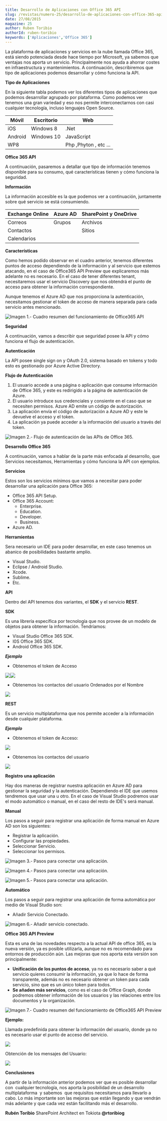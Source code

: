 ```yaml
---
title: Desarrollo de Aplicaciones con Office 365 API
slug: /revistas/numero-25/desarrollo-de-aplicaciones-con-office-365-api
date: 27/08/2015
magazine: 25
author: Ruben Toribio
authorId: ruben-toribio
keywords: ['Aplicaciones','Office 365']
---
```






​La plataforma de aplicaciones y servicios en la nube llamada Office 365, está siendo potenciada desde hace tiempo por Microsoft, ya sabemos que ventajas nos aporta un servicio. Principalmente nos ayuda a ahorrar costes en infraestructura y mantenimientos. A continuación, describiremos que tipo de aplicaciones podemos desarrollar y cómo funciona la API.

**Tipo de Aplicaciones**

En la siguiente tabla podemos ver los diferentes tipos de aplicaciones que podemos desarrollar agrupado por plataforma. Como podemos ver tenemos una gran variedad y eso nos permite interconectarnos con casi cualquier tecnología, incluso lenguajes Open Source.


| **Móvil** | **Escritorio** | **Web** |
| --- | --- | --- |
| iOS | Windows 8 | .Net |
| Android | Windows 10 | JavaScript |
| WP8 |   | Php ,Phyton , etc ... |




**Office 365 API**

A continuación, pasaremos a detallar que tipo de información tenemos disponible para su consumo, qué características tienen y cómo funciona la seguridad.

**Información**

La información accesible es la que podemos ver a continuación, juntamente sobre qué servicio se está consumiendo.


| **Exchange Online** | **Azure AD** | **SharePoint y OneDrive** |
| --- | --- | --- |
| Correos | Grupos | Archivos |
| Contactos |   | Sitios |
| Calendarios |   |   |




**Características**

Como hemos podido observar en el cuadro anterior, tenemos diferentes puntos de acceso dependiendo de la información y al servicio que estemos atacando, en el caso de Office365 API Preview que explicaremos más adelante no es necesario. En el caso de tener diferentes tenant, necesitaremos usar el servicio Discovery que nos obtendrá el punto de acceso para obtener la información correspondiente.

Aunque tenemos el Azure AD que nos proporciona la autenticación, necesitamos gestionar el token de acceso de manera separada para cada servicio antes mencionado.

![Imagen 1.- Cuadro resumen del funcionamiento de Office365 API](../../../images/numero25/desarrollo-de-aplicaciones-con-office-365-api/image1.png)

**Seguridad**

A continuación, vamos a describir que seguridad posee la API y cómo funciona el flujo de autenticación.

**Autenticación**

La API posee single sign on y OAuth 2.0, sistema basado en tokens y todo esto es gestionado por Azure Active Directory.

**Flujo de Autenticación**

1. El usuario accede a una página o aplicación que consume información de Office 365, y este es redirigido a la página de autenticación de Azure.
2. El usuario introduce sus credenciales y consiente en el caso que se necesiten permisos. Azure AD emite un código de autorización.
3. La aplicación envía el código de autorización a Azure AD y este le devuelve el acceso y el token.
4. La aplicación ya puede acceder a la información del usuario a través del token.


![Imagen 2.- Flujo de autenticación de las APIs de Office 365.](../../../images/numero25/desarrollo-de-aplicaciones-con-office-365-api/image2.png)

**Desarrollo Office 365**

A continuación, vamos a hablar de la parte más enfocada al desarrollo, que Servicios necesitamos, Herramientas y cómo funciona la API con ejemplos.

**Servicios**

Estos son los servicios mínimos que vamos a necesitar para poder desarrollar una aplicación para Office 365:

- Office 365 API Setup.
- Office 365 Account:
    - Enterprise.
    - Education.
    - Developer.
    - Business.
- Azure AD.


**Herramientas**

Sera necesario un IDE para poder desarrollar, en este caso tenemos un abanico de posibilidades bastante amplio.

- Visual Studio.
- Eclipse / Android Studio.
- Xcode.
- Sublime.
- Etc.


**API**

Dentro del API tenemos dos variantes, el **SDK** y el servicio **REST**.

**SDK**

Es una librería específica por tecnología que nos provee de un modelo de objetos para obtener la información. Tendríamos:

- Visual Studio Office 365 SDK.
- I0S Office 365 SDK.
- Android Office 365 SDK.


***Ejemplo***

- Obtenemos el token de Acceso


![](../../../images/numero25/desarrollo-de-aplicaciones-con-office-365-api/image3.png)![](../../../images/numero25/desarrollo-de-aplicaciones-con-office-365-api/image4.png)

- Obtenemos los contactos del usuario Ordenados por el Nombre


![](../../../images/numero25/desarrollo-de-aplicaciones-con-office-365-api/image5.png)

**REST**

Es un servicio multiplataforma que nos permite acceder a la información desde cualquier plataforma.

***Ejemplo***

- Obtenemos el token de Acceso:


![](../../../images/numero25/desarrollo-de-aplicaciones-con-office-365-api/image6.png)

- Obtenemos los contactos del usuario


![](../../../images/numero25/desarrollo-de-aplicaciones-con-office-365-api/image7.png)

**Registro una aplicación**

Hay dos maneras de registrar nuestra aplicación en Azure AD para gestionar la seguridad y la autenticación. Dependiendo el IDE que usemos tendremos que usar una u otro. En el caso de Visual Studio podremos usar el modo automático o manual, en el caso del resto de IDE's será manual.

**Manual**

Los pasos a seguir para registrar una aplicación de forma manual en Azure AD son los siguientes:

- Registrar la aplicación.
- Configurar las propiedades.
- Seleccionar Servicio.
- Seleccionar los permisos.


![Imagen 3.- Pasos para conectar una aplicación.](../../../images/numero25/desarrollo-de-aplicaciones-con-office-365-api/image8.png)

![Imagen 4.- Pasos para conectar una aplicación.](../../../images/numero25/desarrollo-de-aplicaciones-con-office-365-api/image9.png)

![Imagen 5.- Pasos para conectar una aplicación.](../../../images/numero25/desarrollo-de-aplicaciones-con-office-365-api/image10.png)

**Automático**

Los pasos a seguir para registrar una aplicación de forma automática por medio de Visual Studio son:

- Añadir Servicio Conectado.


![Imagen 6.- Añadir servicio conectado.](../../../images/numero25/desarrollo-de-aplicaciones-con-office-365-api/image11.png)

**Office 365 API Preview**

Esta es una de las novedades respecto a la actual API de office 365, es la nueva versión, ya es posible utilizarla, aunque no es recomendado para entornos de producción aún. Las mejoras que nos aporta esta versión son principalmente:

- **Unificación de los puntos de acceso**, ya no es necesario saber a qué servicio quieres consumir la información, ya que lo hace de forma transparente, además no es necesario obtener un token para cada servicio, sino que es un único token para todos.
- **Se añaden más servicios**, como es el caso de Office Graph, donde podremos obtener información de los usuarios y las relaciones entre los documentos y la organización.


![Imagen 7.- Cuadro resumen del funcionamiento de Office365 API Preview](../../../images/numero25/desarrollo-de-aplicaciones-con-office-365-api/image12.png)

**Ejemplo:**

Llamada predefinida para obtener la información del usuario, donde ya no es necesario usar el punto de acceso del servicio.

![](../../../images/numero25/desarrollo-de-aplicaciones-con-office-365-api/image13.png)

Obtención de los mensajes del Usuario:

![](../../../images/numero25/desarrollo-de-aplicaciones-con-office-365-api/image14.png)

**Conclusiones**

A partir de la información anterior podemos ver que es posible desarrollar con  cualquier tecnología, nos aporta la posibilidad de un desarrollo multiplataforma  y sabemos  que requisitos necesitamos para llevarlo a cabo. Lo más importante son las mejoras que están llegando y que vendrán más adelante y que cada vez están facilitando más el desarrollo.



**Rubén Toribio**
 SharePoint Architect en Tokiota
 **@rtoribiog**

 
 
